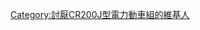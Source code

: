 {{Userbox
  |border-c = green
  |border-s = 1
  |id-c     = green
  |id-s     = 
  |id-fc    = 
  |info-c   = lightgreen
  |info-s   = 9
  |info-fc  = black
  |id       = [[File:FXD1-J0010 at Guangqumen (20190203093259).jpg|60px]]
  |info     = 這個用戶討厭'''[[CR200J|CR200J型電力動車組]]'''，因為它太像一個垃圾桶。
}}
 <includeonly>
[[Category:討厭CR200J型電力動車組的維基人|{{PAGENAME}}]]
</noinclude>

<noinclude>
[[Category:討厭CR200J型電力動車組的維基人]]
</noinclude>